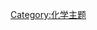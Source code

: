 {{Portal:化学/化学家/Layout
  |image= Adolf von Baeyer (Nobel 1905).jpg
  |caption=阿道夫·冯·拜尔
  |text='''约翰·弗雷德里克·威廉·阿道夫·冯·拜尔'''（Johann Friedrich Wilhelm Adolf von Baeyer）{{BD|1835年|10月31日|1917年|8月20日|catIdx=B拜}}，[[德国|德国]]化学家，因成功分析出[[吲哚|吲哚]]的结构而获得[[1905年|1905年]][[诺贝尔化学奖|诺贝尔化学奖]]。

拜尔出生于[[柏林|柏林]]，初在[[柏林洪堡大学|柏林大学]]攻读[[数学|数学]]和[[物理|物理]]，后前往[[海德堡大学|海德堡大学]]，在[[罗伯特·本生|罗伯特·本生]]门下学习[[化学|化学]]。毕业后，拜尔回到柏林，在[[弗里德里希·凯库勒|弗里德里希·凯库勒]]的实验室进行研究，[[1858年|1858年]]获[[博士|博士]]学位。

[[1860年|1860年]]，拜尔在[[柏林贸易大学|柏林贸易大学]]任讲师，[[1871年|1871年]]，前往[[斯特拉斯堡大学|斯特拉斯堡大学]]任教授。[[1875年|1875年]]，他接替[[尤斯图斯·冯·李比希|尤斯图斯·冯·李比希]]的[[慕尼黑大学|慕尼黑大学]]教授学位。

  |link=阿道夫·冯·拜尔
}}
[[Category:化学主题|Category:化学主题]]